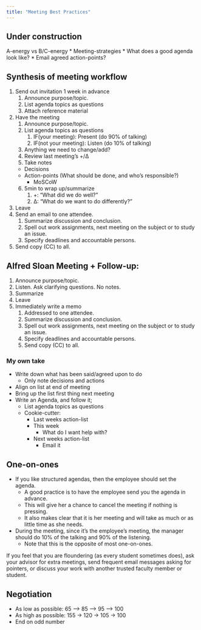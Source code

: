 ```yaml
---
title: "Meeting Best Practices"
---
```


:::{.callout-caution}
# Under construction
:::

A-energy vs B/C-energy
* Meeting-strategies
    * What does a good agenda look like?
    * Email agreed action-points?

## Synthesis of meeting workflow

1. Send out invitation 1 week in advance
    1. Announce purpose/topic.
    2. List agenda topics as questions
    3. Attach reference material
2. Have the meeting
    1. Announce purpose/topic.
    2. List agenda topics as questions
        1. IF(your meeting): Present (do 90% of talking)
        2. IF(not your meeting): Listen (do 10% of talking)
    3. Anything we need to change/add?
    4. Review last meeting’s +/Δ
    5. Take notes
      * Decisions
      * Action-points (What should be done, and who's responsible?)
        * MoSCoW
    6. 5min to wrap up/summarize
        1. +: “What did we do well?”  
        2. Δ: “What do we want to do differently?”
3. Leave
4. Send an email to one attendee.
    1. Summarize discussion and conclusion.
    2. Spell out work assignments, next meeting on the subject or to study an issue.
    3. Specify deadlines and accountable persons.
5. Send copy (CC) to all.

## Alfred Sloan Meeting + Follow-up:

1. Announce purpose/topic.
2. Listen. Ask clarifying questions. No notes.
3. Summarize
4. Leave
5. Immediately write a memo
    1. Addressed to one attendee.
    2. Summarize discussion and conclusion.
    3. Spell out work assignments, next meeting on the subject or to study an issue.
    4. Specify deadlines and accountable persons.
    5. Send copy (CC) to all.

### My own take

* Write down what has been said/agreed upon to do
    * Only note decisions and actions
* Align on list at end of meeting
* Bring up the list first thing next meeting
* Write an Agenda, and follow it;
    * List agenda topics as questions
    * Cookie-cutter:
        * Last weeks action-list
        * This week
            * What do I want help with?
        * Next weeks action-list
            * Email it

## One-on-ones

* If you like structured agendas, then the employee should set the agenda.
    * A good practice is to have the employee send you the agenda in advance.
    * This will give her a chance to cancel the meeting if nothing is pressing.
    * It also makes clear that it is her meeting and will take as much or as little time as she needs.
* During the meeting, since it's the employee's meeting, the manager should do 10% of the talking and 90% of the listening.
    * Note that this is the opposite of most one-on-ones.

If you feel that you are floundering (as every student sometimes does), ask your advisor for extra meetings, send frequent email messages asking for pointers, or discuss your work with another trusted faculty member or student.

## Negotiation

* As low as possible: 65 –> 85 –> 95 –> 100
* As high as possible: 155 -> 120 -> 105 -> 100
* End on odd number
